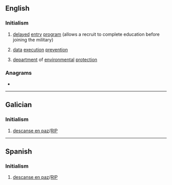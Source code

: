 {{also|dep|dép|dep.|đẹp}}
==English==

===Initialism===
{{rfc-header|Initialism}}
{{en-initialism}}

# {{lb|en|US|military}} [[delayed]] [[entry]] [[program]] (allows a recruit to complete education before joining the military)
# {{lb|en|computing}} [[data]] [[execution]] [[prevention]]
# [[department]] of [[environmental]] [[protection]]

===Anagrams===
* {{anagrams|en|a=dep|DPE|EDP|EPD|PDE|PED|pde|ped}}

----

==Galician==

===Initialism===
{{rfc-header|Initialism}}
{{head|gl|initialism}}

# [[descanse en paz]]/[[RIP]]

----

==Spanish==

===Initialism===
{{rfc-header|Initialism}}
{{head|es|initialism}}

# [[descanse en paz]]/[[RIP]]